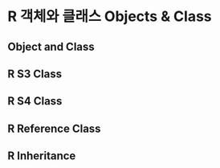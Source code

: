 # R 객체와 클래스 Objects & Class

## Object and Class

## R S3 Class

## R S4 Class

## R Reference Class

## R Inheritance
